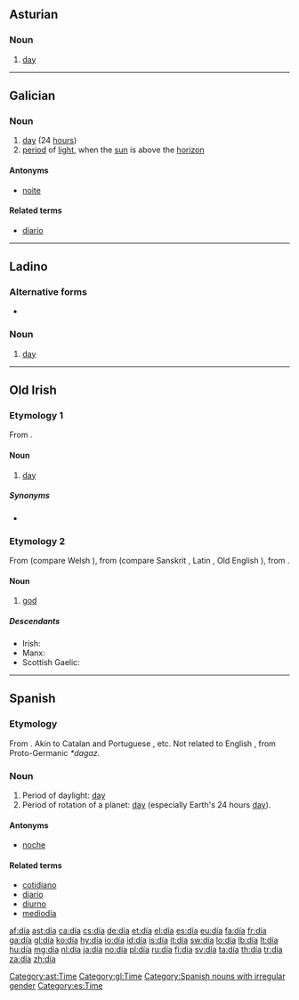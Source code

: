 {{DEFAULTSORT:dia}}
{{also|Appendix:Variations of "dia"}}
==Asturian==

===Noun===
{{ast-noun|m|díes}}

# [[day]]

[[Category:ast:Time]]

----

==Galician==

===Noun===
{{gl-noun|m}}

# [[day]] (24 [[hour]]s)
# [[period]] of [[light]], when the [[sun]] is above the [[horizon]]

====Antonyms====
* {{sense|period of light}} [[noite]]

====Related terms====
* [[diario]]

[[Category:gl:Time]]

----

==Ladino==

===Alternative forms===
* {{l|lad|diya|sc=Latn}}

===Noun===
{{lad-noun|l|g=m}}

# [[day]]

----

==Old Irish==

===Etymology 1===
From {{proto|Celtic|dīyo-|lang=sga}}.

====Noun====
{{head|sga|noun|sort=dia|dative singular|díu}} {{g|sga}}

# [[day]]

=====Synonyms=====
* {{l|sga|lá}}

===Etymology 2===
From {{proto|Celtic|dēwos|lang=sga|sort=dia}} (compare Welsh {{term|duw|lang=cy}}), from {{proto|Indo-European|deywós|lang=sga|sort=dia}} (compare Sanskrit {{term|देव|tr=devá|lang=sa}}, Latin {{term|deus|lang=la}}, Old English {{term|Tiw|Tīw|Germanic god of heroic glory|lang=ang}}), from {{proto|Indo-European|dey-|to shine|lang=sga|sort=dia}}.

====Noun====
{{head|sga|noun|sort=dia|g=m}}

# [[god]]

=====Descendants=====
* Irish: {{l|ga|dia}}
* Manx: {{l|gv|jee}}
* Scottish Gaelic: {{l|gd|dia}}

----

==Spanish==

===Etymology===
From {{etyl|la|es}} {{term|dies|diēs|day|lang=la}}. Akin to Catalan and Portuguese {{term|dia|lang=pt}}, etc.  Not related to English {{term|day|lang=en}}, from Proto-Germanic ''*dagaz''.

===Noun===
{{es-noun|m}}

# Period of daylight: [[day]]
# Period of rotation of a planet: [[day]] (especially Earth's 24 hours [[day]]).

====Antonyms====
* [[noche]] {{f}}

====Related terms====
* [[cotidiano]]
* [[diario]]
* [[diurno]]
* [[mediodía]] {{m}}

[[Category:Spanish nouns with irregular gender]]
[[Category:es:Time]]

[[af:día]]
[[ast:día]]
[[ca:día]]
[[cs:día]]
[[de:día]]
[[et:día]]
[[el:día]]
[[es:día]]
[[eu:día]]
[[fa:día]]
[[fr:día]]
[[ga:día]]
[[gl:día]]
[[ko:día]]
[[hy:día]]
[[io:día]]
[[id:día]]
[[is:día]]
[[it:día]]
[[sw:día]]
[[lo:día]]
[[lb:día]]
[[lt:día]]
[[hu:día]]
[[mg:día]]
[[nl:día]]
[[ja:día]]
[[no:día]]
[[pl:día]]
[[ru:día]]
[[fi:día]]
[[sv:día]]
[[ta:día]]
[[th:día]]
[[tr:día]]
[[za:día]]
[[zh:día]]